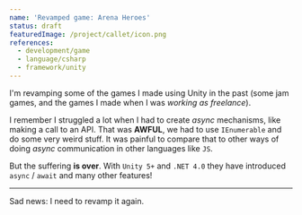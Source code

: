 ```yaml
---
name: 'Revamped game: Arena Heroes'
status: draft
featuredImage: /project/callet/icon.png
references:
  - development/game
  - language/csharp
  - framework/unity
---
```


I'm revamping some of the games I made using Unity in the past (some jam games, and the games I made when I was _working as freelance_).

I remember I struggled a lot when I had to create _async_ mechanisms, like making a call to an API. That was **AWFUL**, we had to use `IEnumerable` and do some very weird stuff. It was painful to compare that to other ways of doing _async_ communication in other languages like `JS`.

But the suffering **is over**. With `Unity 5+` and `.NET 4.0` they have introduced `async` / `await` and many other features!

---

Sad news: I need to revamp it again.
